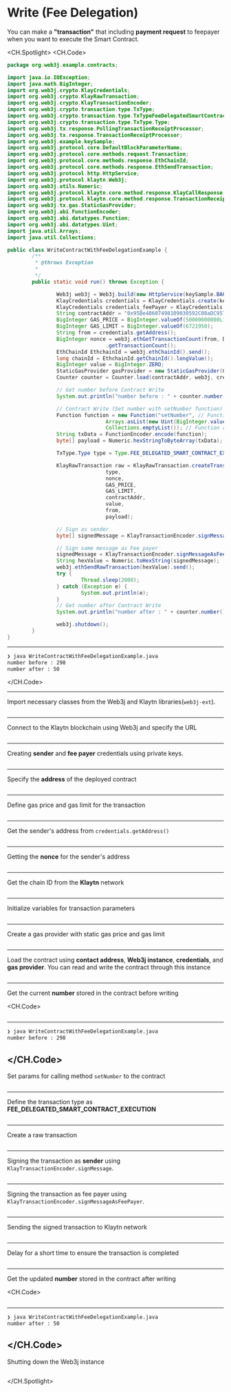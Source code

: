 # Write (Fee Delegation)

You can make a **"transaction"** that including **payment request** to feepayer when you want to execute the Smart Contract.

<CH.Spotlight>
<CH.Code>

```java WriteContractWithFeeDelegationExample.java
package org.web3j.example.contracts;

import java.io.IOException;
import java.math.BigInteger;
import org.web3j.crypto.KlayCredentials;
import org.web3j.crypto.KlayRawTransaction;
import org.web3j.crypto.KlayTransactionEncoder;
import org.web3j.crypto.transaction.type.TxType;
import org.web3j.crypto.transaction.type.TxTypeFeeDelegatedSmartContractExecution;
import org.web3j.crypto.transaction.type.TxType.Type;
import org.web3j.tx.response.PollingTransactionReceiptProcessor;
import org.web3j.tx.response.TransactionReceiptProcessor;
import org.web3j.example.keySample;
import org.web3j.protocol.core.DefaultBlockParameterName;
import org.web3j.protocol.core.methods.request.Transaction;
import org.web3j.protocol.core.methods.response.EthChainId;
import org.web3j.protocol.core.methods.response.EthSendTransaction;
import org.web3j.protocol.http.HttpService;
import org.web3j.protocol.klaytn.Web3j;
import org.web3j.utils.Numeric;
import org.web3j.protocol.klaytn.core.method.response.KlayCallResponse;
import org.web3j.protocol.klaytn.core.method.response.TransactionReceipt;
import org.web3j.tx.gas.StaticGasProvider;
import org.web3j.abi.FunctionEncoder;
import org.web3j.abi.datatypes.Function;
import org.web3j.abi.datatypes.Uint;
import java.util.Arrays;
import java.util.Collections;

public class WriteContractWithFeeDelegationExample {
        /**
         * @throws Exception
         * 
         */
        public static void run() throws Exception {

                Web3j web3j = Web3j.build(new HttpService(keySample.BAOBAB_URL));
                KlayCredentials credentials = KlayCredentials.create(keySample.LEGACY_KEY_privkey);
                KlayCredentials credentials_feePayer = KlayCredentials.create(keySample.LEGACY_KEY_FEEPAYER_privkey);
                String contractAddr = "0x95Be48607498109030592C08aDC9577c7C2dD505";
                BigInteger GAS_PRICE = BigInteger.valueOf(50000000000L);
                BigInteger GAS_LIMIT = BigInteger.valueOf(6721950);
                String from = credentials.getAddress();
                BigInteger nonce = web3j.ethGetTransactionCount(from, DefaultBlockParameterName.LATEST).send()
                                .getTransactionCount();
                EthChainId EthchainId = web3j.ethChainId().send();
                long chainId = EthchainId.getChainId().longValue();
                BigInteger value = BigInteger.ZERO;
                StaticGasProvider gasProvider = new StaticGasProvider(GAS_PRICE, GAS_LIMIT);
                Counter counter = Counter.load(contractAddr, web3j, credentials.convertToCredentials(), gasProvider);

                // Get number before Contract Write
                System.out.println("number before : " + counter.number().send());

                // Contract Write (Set number with setNumber function)
                Function function = new Function("setNumber", // Function name
                                Arrays.asList(new Uint(BigInteger.valueOf(50))), // Function input parameters
                                Collections.emptyList()); // Function returned parameters
                String txData = FunctionEncoder.encode(function);
                byte[] payload = Numeric.hexStringToByteArray(txData);

                TxType.Type type = Type.FEE_DELEGATED_SMART_CONTRACT_EXECUTION;

                KlayRawTransaction raw = KlayRawTransaction.createTransaction(
                                type,
                                nonce,
                                GAS_PRICE,
                                GAS_LIMIT,
                                contractAddr,
                                value,
                                from,
                                payload);

                // Sign as sender
                byte[] signedMessage = KlayTransactionEncoder.signMessage(raw, chainId, credentials);

                // Sign same message as Fee payer
                signedMessage = KlayTransactionEncoder.signMessageAsFeePayer(raw, chainId, credentials_feePayer);
                String hexValue = Numeric.toHexString(signedMessage);
                web3j.ethSendRawTransaction(hexValue).send();
                try {
                        Thread.sleep(2000);
                } catch (Exception e) {
                        System.out.println(e);
                }
                // Get number after Contract Write
                System.out.println("number after : " + counter.number().send());

                web3j.shutdown();
        }
}
```

---

```zsh output
❯ java WriteContractWithFeeDelegationExample.java
number before : 298
number after : 50
```

</CH.Code>

---

Import necessary classes from the Web3j and Klaytn libraries(`web3j-ext`).

```java WriteContractWithFeeDelegationExample.java focus=1:28

```

---

Connect to the Klaytn blockchain using Web3j and specify the URL

```java WriteContractWithFeeDelegationExample.java focus=37

```

---

Creating **sender** and **fee payer** credentials using private keys.

```java WriteContractWithFeeDelegationExample.java focus=38:39

```

---

Specify the **address** of the deployed contract

```java WriteContractWithFeeDelegationExample.java focus=38

```

---

Define gas price and gas limit for the transaction

```java WriteContractWithFeeDelegationExample.java focus=41:42

```

---

Get the sender's address from `credentials.getAddress()`

```java WriteContractWithFeeDelegationExample.java focus=43

```

---

Getting the **nonce** for the sender's address

```java WriteContractWithFeeDelegationExample.java focus=44:45

```

---

Get the chain ID from the **Klaytn** network

```java WriteContractWithFeeDelegationExample.java focus=46:47

```

---

Initialize variables for transaction parameters

```java WriteContractWithFeeDelegationExample.java focus=48

```

---

Create a gas provider with static gas price and gas limit

```java WriteContractWithFeeDelegationExample.java focus=49

```

---

Load the contract using **contact address**, **Web3j instance**, **credentials**, and **gas provider**. You can read and write the contract through this instance

```java WriteContractWithFeeDelegationExample.java focus=50

```

---

Get the current **number** stored in the contract before writing

<CH.Code>
```java WriteContractWithFeeDelegationExample.java focus=52:53

````


---

```zsh output
❯ java WriteContractWithFeeDelegationExample.java
number before : 298

````

</CH.Code>
---
Set params for calling method `setNumber` to the contract

```java WriteContractWithFeeDelegationExample.java focus=55:60

```

---

Define the transaction type as **FEE_DELEGATED_SMART_CONTRACT_EXECUTION**

```java WriteContractWithFeeDelegationExample.java focus=62

```

---

Create a raw transaction

```java WriteContractWithFeeDelegationExample.java focus=64:72

```

---

Signing the transaction as **sender** using `KlayTransactionEncoder.signMessage`. 

```java WriteContractWithFeeDelegationExample.java focus=74:75

```

---

Signing the transaction as fee payer using `KlayTransactionEncoder.signMessageAsFeePayer`. 

```java WriteContractWithFeeDelegationExample.java focus=77:78

```

---

Sending the signed transaction to Klaytn network

```java WriteContractWithFeeDelegationExample.java focus=80

```

---

Delay for a short time to ensure the transaction is completed

```java WriteContractWithFeeDelegationExample.java focus=81:85

```

---

Get the updated **number** stored in the contract after writing

<CH.Code>
```java WriteContractWithFeeDelegationExample.java focus=86:87

````


---

```zsh output
❯ java WriteContractWithFeeDelegationExample.java
number after : 50

````

</CH.Code>
---
Shutting down the Web3j instance

```java WriteContractWithFeeDelegationExample.java focus=89

```

</CH.Spotlight>
